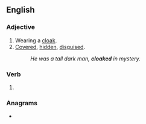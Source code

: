==English==

===Adjective===
{{en-adj|-}}

# Wearing a [[cloak]].
# [[covered|Covered]], [[hidden]], [[disguised]].
#: ''He was a tall dark man, '''cloaked''' in mystery.''

===Verb===
{{head|en|verb form}}

# {{en-past of|cloak}}

===Anagrams===
* {{anagrams|en|decloak}}